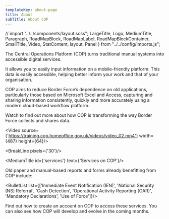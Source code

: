 ```yaml
---
templateKey: about-page
title: About
subTitle: About COP
---
```


// import "../../components/layout.scss";
LargeTitle, Logo, MediumTitle, Paragraph, RoadMapBlock, RoadMapLabel, RoadMapBlockContainer, SmallTitle, Video, StatContent, layout, Panel } from "../../config/imports.js";

The Central Operations Platform (COP) turns traditional manual systems into accessible digital services.

It allows you to easily input information on a mobile-friendly platform. This data is easily accessible, helping better inform your work and that of your organisation.

COP aims to reduce Border Force’s dependence on old applications, particularly those based on Microsoft Excel and Access, capturing and sharing information consistently, quickly and more accurately using a modern cloud-based workflow platform.

Watch to find out more about how COP is transforming the way Border Force collects and shares data.

<Video source={'https://training.cop.homeoffice.gov.uk/videos/video_02.mp4'} width={487} height={64}/>

<BreakLine pixels={'30'}/>

<MediumTitle id={'services'} text={'Services on COP'}/>

Old paper and manual-based reports and forms already benefitting from COP include:

<BulletList list={['Immediate Event Notification (IEN)', 'National Security (NS) Referral', 'Cash Detection', 'Operational Activity Reporting (OAR)', 'Mandatory Declarations', 'Use of Force']}/>

Find out <Link class="govuk-link" to="/help/">how to create an account on COP</Link> to access these services. You can also see <Link class="govuk-link" to="/about/roadmap/">how COP will develop and evolve</Link> in the coming months.